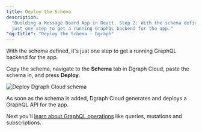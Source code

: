```yaml
---
title: Deploy the Schema
description:
  "Building a Message Board App in React. Step 2: With the schema defined, it’s
  just one step to get a running GraphQL backend for the app."
"og:title": "Deploy the Schema - Dgraph"
---
```



<DgraphWIP />

With the schema defined, it's just one step to get a running GraphQL backend for
the app.

Copy the schema, navigate to the **Schema** tab in Dgraph Cloud, paste the
schema in, and press **Deploy**.

![Deploy Dgraph Cloud schema](/images/dgraph/guides/message-board-app/dgraph-cloud-deploy-schema-success.png)

As soon as the schema is added, Dgraph Cloud generates and deploys a GraphQL API
for the app.

Next you'll [learn about GraphQL operations](./graphql-operations) like queries,
mutations and subscriptions.
